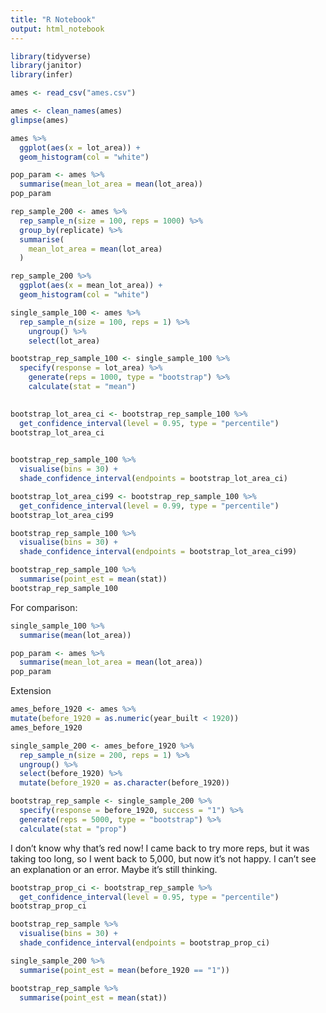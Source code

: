 ```yaml
---
title: "R Notebook"
output: html_notebook
---
```


```r
library(tidyverse)
library(janitor)
library(infer)
```

```r
ames <- read_csv("ames.csv")
```

```r
ames <- clean_names(ames)
glimpse(ames)
```


```r
ames %>%
  ggplot(aes(x = lot_area)) +
  geom_histogram(col = "white")
```

```r
pop_param <- ames %>%
  summarise(mean_lot_area = mean(lot_area))
pop_param
```

```r
rep_sample_200 <- ames %>%
  rep_sample_n(size = 100, reps = 1000) %>%
  group_by(replicate) %>%
  summarise(
    mean_lot_area = mean(lot_area)
  ) 

rep_sample_200 %>%
  ggplot(aes(x = mean_lot_area)) +
  geom_histogram(col = "white")
```

```r
single_sample_100 <- ames %>%
  rep_sample_n(size = 100, reps = 1) %>%
    ungroup() %>%
    select(lot_area)
```


```r
bootstrap_rep_sample_100 <- single_sample_100 %>%
  specify(response = lot_area) %>%
    generate(reps = 1000, type = "bootstrap") %>%
    calculate(stat = "mean")
  
```

```r
bootstrap_lot_area_ci <- bootstrap_rep_sample_100 %>%
  get_confidence_interval(level = 0.95, type = "percentile")
bootstrap_lot_area_ci
  
```


```r
bootstrap_rep_sample_100 %>%
  visualise(bins = 30) +
  shade_confidence_interval(endpoints = bootstrap_lot_area_ci)
```


```r
bootstrap_lot_area_ci99 <- bootstrap_rep_sample_100 %>%
  get_confidence_interval(level = 0.99, type = "percentile")
bootstrap_lot_area_ci99
```

```r
bootstrap_rep_sample_100 %>%
  visualise(bins = 30) +
  shade_confidence_interval(endpoints = bootstrap_lot_area_ci99)
```

```r
bootstrap_rep_sample_100 %>%
  summarise(point_est = mean(stat))
bootstrap_rep_sample_100

```

For comparison:


```r
single_sample_100 %>%
  summarise(mean(lot_area))
```

```r
pop_param <- ames %>%
  summarise(mean_lot_area = mean(lot_area))
pop_param
```






Extension



```r
ames_before_1920 <- ames %>%
mutate(before_1920 = as.numeric(year_built < 1920))
ames_before_1920
```

```r
single_sample_200 <- ames_before_1920 %>%
  rep_sample_n(size = 200, reps = 1) %>%
  ungroup() %>%
  select(before_1920) %>%
  mutate(before_1920 = as.character(before_1920))
```


```r
bootstrap_rep_sample <- single_sample_200 %>%
  specify(response = before_1920, success = "1") %>%
  generate(reps = 5000, type = "bootstrap") %>%
  calculate(stat = "prop")
```

I don't know why that's red now!  I came back to try more reps, but it was taking too long, so I went back to 5,000, but now it's not happy.  I can't see an explanation or an error.  Maybe it's still thinking.


```r
bootstrap_prop_ci <- bootstrap_rep_sample %>%
  get_confidence_interval(level = 0.95, type = "percentile")
bootstrap_prop_ci
```

```r
bootstrap_rep_sample %>%
  visualise(bins = 30) +
  shade_confidence_interval(endpoints = bootstrap_prop_ci)
```

```r
single_sample_200 %>%
  summarise(point_est = mean(before_1920 == "1"))
```

```r
bootstrap_rep_sample %>%
  summarise(point_est = mean(stat))
```










